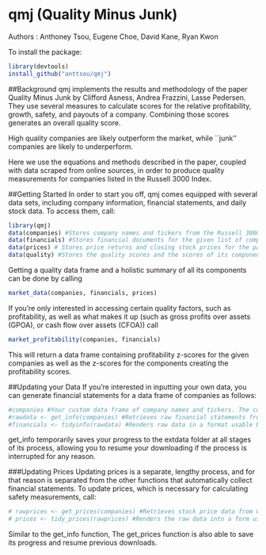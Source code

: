 # qmj (Quality Minus Junk)
Authors : Anthoney Tsou, Eugene Choe, David Kane, Ryan Kwon

To install the package:

```r
library(devtools)
install_github("anttsou/qmj")
```

##Background
qmj implements the results and methodology of the paper Quality Minus Junk by Clifford Asness, Andrea Frazzini, Lasse Pedersen. They use several measures to calculate scores for the relative profitability, growth, safety, and payouts of a company. Combining those scores generates an overall quality score.

High quality companies are likely outperform the market, while ``junk'' companies are likely to underperform.

Here we use the equations and methods described in the paper, coupled with data scraped from online sources, in order to produce quality measurements for companies listed in the Russell 3000 Index.

##Getting Started
In order to start you off, qmj comes equipped with several data sets, including company information, financial statements, and daily stock data. To access them, call:

```r
library(qmj)
data(companies) #Stores company names and tickers from the Russell 3000 index
data(financials) #Stores financial documents for the given list of companies.
data(prices) # Stores price returns and closing stock prices for the past two years.
data(quality) #Stores the quality scores and the scores of its components.
```

Getting a quality data frame and a holistic summary of all its components can be done by calling

```r
market_data(companies, financials, prices)
```

If you're only interested in accessing certain quality factors, such as profitability, as well as what makes it up (such as gross profits over assets (GPOA), or cash flow over assets (CFOA)) call

```r
market_profitability(companies, financials)
```

This will return a data frame containing profitability z-scores for the given companies as well as the z-scores for the components creating the profitability scores.

##Updating your Data
If you're interested in inputting your own data, you can generate financial statements for a data frame of companies as follows:

```r
#companies #Your custom data frame of company names and tickers. The column name for tickers must be "ticker"
#rawdata <- get_info(companies) #Retrieves raw financial statements from google finance through the quantmod package.
#financials <- tidyinfo(rawdata) #Renders raw data in a format usable by other functions in this package.
```

get_info temporarily saves your progress to the extdata folder at all stages of its process, allowing you to resume your downloading if the process is interrupted for any reason.

###Updating Prices
Updating prices is a separate, lengthy process, and for that reason is separated from the other functions that automatically collect financial statements. To update prices, which is necessary for calculating safety measurements, call:

```r
# rawprices <- get_prices(companies) #Retrieves stock price data from Google Finance for listed companies for the past two years. Also saves data from the S&P 500, retrieved from Yahoo Finance.
# prices <- tidy_prices(rawprices) #Renders the raw data into a form usable by other functions in this package.
```

Similar to the get_info function, The get_prices function is also able to save its progress and resume previous downloads.
